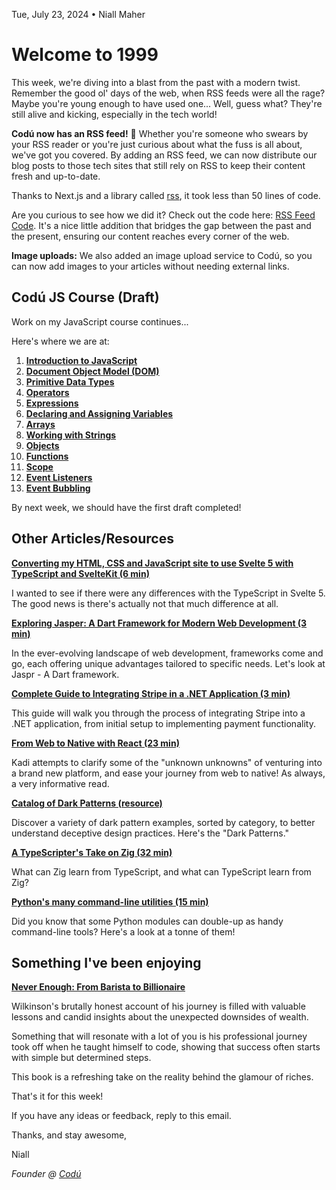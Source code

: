 Tue, July 23, 2024 • Niall Maher

# Welcome to 1999

This week, we're diving into a blast from the past with a modern twist. Remember the good ol' days of the web, when RSS feeds were all the rage? Maybe you're young enough to have used one... Well, guess what? They're still alive and kicking, especially in the tech world!

**Codú now has an RSS feed!** 🎉 Whether you're someone who swears by your RSS reader or you're just curious about what the fuss is all about, we've got you covered. By adding an RSS feed, we can now distribute our blog posts to those tech sites that still rely on RSS to keep their content fresh and up-to-date.

Thanks to Next.js and a library called [rss](https://www.npmjs.com/package/rss), it took less than 50 lines of code.

Are you curious to see how we did it? Check out the code here: [RSS Feed Code](https://github.com/codu-code/codu/blob/develop/app/feed.xml/route.ts). It's a nice little addition that bridges the gap between the past and the present, ensuring our content reaches every corner of the web.

**Image uploads:** We also added an image upload service to Codú, so you can now add images to your articles without needing external links.

## Codú JS Course (Draft)

Work on my JavaScript course continues...

Here's where we are at:

1.  **[Introduction to JavaScript](https://newsletter.codu.co/l/OKhlNrmpjTTHP763xCz1UNOw/fd8EJZOLVdCj6W9EUybSnA/eJOWl1OTXcBzT9SzktDyMg)**
2.  **[Document Object Model (DOM)](https://newsletter.codu.co/l/OKhlNrmpjTTHP763xCz1UNOw/obUS9cW1JzSR5mG892uoP0uA/eJOWl1OTXcBzT9SzktDyMg)**
3.  **[Primitive Data Types](https://newsletter.codu.co/l/OKhlNrmpjTTHP763xCz1UNOw/18923Aij9e4b4gF7kOGFkm3w/eJOWl1OTXcBzT9SzktDyMg)**
4.  **[Operators](https://newsletter.codu.co/l/OKhlNrmpjTTHP763xCz1UNOw/D3T429rldK9oiff9z9qxBg/eJOWl1OTXcBzT9SzktDyMg)**
5.  **[Expressions](https://newsletter.codu.co/l/OKhlNrmpjTTHP763xCz1UNOw/Wky73Yt3rhuPOlMphZXBXg/eJOWl1OTXcBzT9SzktDyMg)**
6.  **[Declaring and Assigning Variables](https://www.codu.co/articles/declaring-and-assigning-variables-pth565ef)**
7.  **[Arrays](https://www.codu.co/articles/arrays-in-javascript-2zljiknc)**
8.  **[Working with Strings](https://www.codu.co/articles/working-with-strings-hvdadtn_)**
9.  **[Objects](https://www.codu.co/articles/objects-in-javascript-urb941ld)**
10. **[Functions](https://www.codu.co/articles/javascript-functions-_trla2zq)**
11. **[Scope](https://www.codu.co/articles/scope-in-javascript-g061cqwb)**
12. **[Event Listeners](https://www.codu.co/articles/event-listeners-nocesh6p)**
13. **[Event Bubbling](https://www.codu.co/articles/event-bubbling-ojp9efxm)**

By next week, we should have the first draft completed!

## Other Articles/Resources

**[Converting my HTML, CSS and JavaScript site to use Svelte 5 with TypeScript and SvelteKit (6 min)](https://www.codu.co/articles/converting-my-html-css-and-javascript-site-to-use-svelte-5-with-typescript-and-sveltekit-n0j_qp4a)**

I wanted to see if there were any differences with the TypeScript in Svelte 5. The good news is there's actually not that much difference at all.

**[Exploring Jasper: A Dart Framework for Modern Web Development (3 min)](https://www.codu.co/articles/exploring-jaspr-a-dart-framework-for-modern-web-development-gdb0zww3)**

In the ever-evolving landscape of web development, frameworks come and go, each offering unique advantages tailored to specific needs. Let's look at Jaspr - A Dart framework.

**[Complete Guide to Integrating Stripe in a .NET Application (3 min)](https://www.codu.co/articles/complete-guide-to-integrating-stripe-in-a-net-application-a0nbwqtf)**

This guide will walk you through the process of integrating Stripe into a .NET application, from initial setup to implementing payment functionality.

**[From Web to Native with React (23 min)](https://expo.dev/blog/from-web-to-native-with-react)**

Kadi attempts to clarify some of the "unknown unknowns" of venturing into a brand new platform, and ease your journey from web to native! As always, a very informative read.

**[Catalog of Dark Patterns (resource)](https://hallofshame.design/collection)**

Discover a variety of dark pattern examples, sorted by category, to better understand deceptive design practices. Here's the "Dark Patterns."

**[A TypeScripter's Take on Zig (32 min)](https://effectivetypescript.com/2024/07/17/advent2023-zig/)**

What can Zig learn from TypeScript, and what can TypeScript learn from Zig?

**[Python's many command-line utilities (15 min)](https://www.pythonmorsels.com/cli-tools/)**

Did you know that some Python modules can double-up as handy command-line tools? Here's a look at a tonne of them!

## Something I've been enjoying

**[Never Enough: From Barista to Billionaire](https://amzn.to/4c3gaAU)**

Wilkinson's brutally honest account of his journey is filled with valuable lessons and candid insights about the unexpected downsides of wealth.

Something that will resonate with a lot of you is his professional journey took off when he taught himself to code, showing that success often starts with simple but determined steps.

This book is a refreshing take on the reality behind the glamour of riches.

That's it for this week!

If you have any ideas or feedback, reply to this email.

Thanks, and stay awesome,

Niall

_Founder @ [Codú](https://www.codu.co/?ref=newsletter)_

